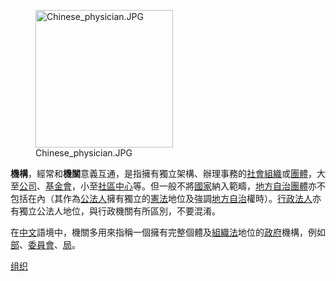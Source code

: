 {{About|机关团体|机械构造|机构 (工程学)}}
{{Unreferenced|time=2017-06-01T20:22:27+00:00}}
[[File:Chinese_physician.JPG|220px]]

'''機構'''，經常和'''機關'''意義互通，是指擁有獨立架構、辦理事務的[[社會組織|社會組織]]或[[團體|團體]]，大至[[公司|公司]]、[[基金會|基金會]]，小至[[社區中心|社區中心]]等。但一般不將[[國家|國家]]納入範疇，[[地方自治團體|地方自治團體]]亦不包括在內（其作為[[公法人|公法人]]擁有獨立的[[憲法|憲法]]地位及強調[[地方分權|地方自治]]權時）。[[行政法人|行政法人]]亦有獨立公法人地位，與行政機關有所區別，不要混淆。

在[[中文|中文]]語境中，機關多用來指稱一個擁有完整個體及[[組織法|組織法]]地位的[[政府|政府]]機構，例如[[部|部]]、[[委員會|委員會]]、[[局|局]]。

{{Org-stub}}

[[Category:组织|]]
